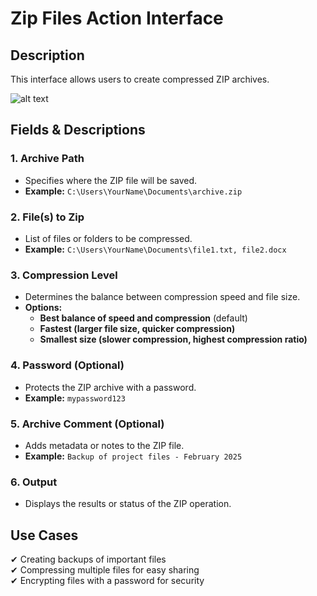# Zip Files Action Interface

## Description

This interface allows users to create compressed ZIP archives.

![alt text](../../assets/compression/zip-files-1.png)

## **Fields & Descriptions**

### **1. Archive Path**

- Specifies where the ZIP file will be saved.  
- **Example:** `C:\Users\YourName\Documents\archive.zip`

### **2. File(s) to Zip**

- List of files or folders to be compressed.  
- **Example:** `C:\Users\YourName\Documents\file1.txt, file2.docx`

### **3. Compression Level**

- Determines the balance between compression speed and file size.  
- **Options:**
  - **Best balance of speed and compression** (default)
  - **Fastest (larger file size, quicker compression)**
  - **Smallest size (slower compression, highest compression ratio)**

### **4. Password (Optional)**

- Protects the ZIP archive with a password.  
- **Example:** `mypassword123`

### **5. Archive Comment (Optional)**

- Adds metadata or notes to the ZIP file.  
- **Example:** `Backup of project files - February 2025`

### **6. Output**

- Displays the results or status of the ZIP operation.

## **Use Cases**

✔ Creating backups of important files  
✔ Compressing multiple files for easy sharing  
✔ Encrypting files with a password for security  